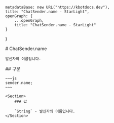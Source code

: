 
    metadataBase: new URL("https://kbotdocs.dev"),
    title: "ChatSender.name - StarLight",
    openGraph: {
        ...openGraph,
        title: "ChatSender.name - StarLight"
    }
}

<Section>
    # ChatSender.name

    발신자의 이름입니다.
</Section>
<Section>
    ## 구문

    ~~~js
    sender.name;
    ~~~

    <Section>
        ### 값

        `String` - 발신자의 이름입니다.
    </Section>
</Section>